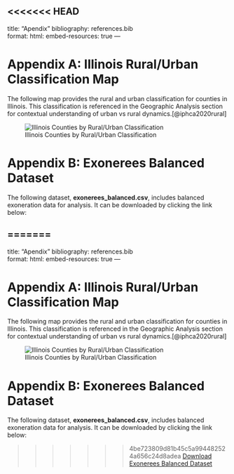 <<<<<<< HEAD
---
title: "Apendix"
bibliography: references.bib  
format: 
  html:
    embed-resources: true
---

# Appendix A: Illinois Rural/Urban Classification Map

The following map provides the rural and urban classification for counties in Illinois. This classification is referenced in the Geographic Analysis section for contextual understanding of urban vs rural dynamics.[@iphca2020rural]

![Illinois Counties by Rural/Urban Classification](images/rural_urban_county_classification.png)


# Appendix B: Exonerees Balanced Dataset

The following dataset, **exonerees_balanced.csv**, includes balanced exoneration data for analysis. It can be downloaded by clicking the link below:

=======
---
title: "Apendix"
bibliography: references.bib  
format: 
  html:
    embed-resources: true
---

# Appendix A: Illinois Rural/Urban Classification Map

The following map provides the rural and urban classification for counties in Illinois. This classification is referenced in the Geographic Analysis section for contextual understanding of urban vs rural dynamics.[@iphca2020rural]

![Illinois Counties by Rural/Urban Classification](images/rural_urban_county_classification.png)


# Appendix B: Exonerees Balanced Dataset

The following dataset, **exonerees_balanced.csv**, includes balanced exoneration data for analysis. It can be downloaded by clicking the link below:

>>>>>>> 4be723809d81b45c5a994482524a656c24d8adea
[Download Exonerees Balanced Dataset](data/processed-data/exonerees_balanced.csv)